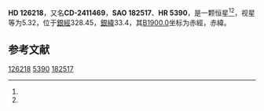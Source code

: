 {{Starbox begin
| name = HD 126218
}}
{{Starbox observe
| epoch = [[J2000.0|J2000.0]]
| constell = {{星座名待查}}<ref name=SIMBAD>{{cite web
 | url=http://simbad.u-strasbg.fr/simbad/sim-id?Ident=HR+5390
 | title =Pulsating variable Star
 | publisher=Centre de Données astronomiques de Strasbourg
 | work=SIMBAD
 | accessdate=2012-07-13}}</ref><ref name=DATA>{{cite web
 | url=http://vizier.u-strasbg.fr/viz-bin/VizieR-5?-out.add=.&-source=5050&-corr=PK=HR&-out.max=9999&HR=5390
 | title=VizieR Detailed Page
 | accessdate=2012-07-13
 | archive-date=2016-03-05
 | archive-url=https://web.archive.org/web/20160305001128/http://vizier.u-strasbg.fr/viz-bin/VizieR-5?-out.add=.&-source=5050&-corr=PK=HR&-out.max=9999&HR=5390
 | dead-url=no
 }}</ref>
| 星官 = 
| ra = {{RA|14|24|48.6}}<ref name=SIMBAD /><ref name=DATA />
| dec = {{DEC|-24|48|23}}<ref name=SIMBAD /><ref name=DATA />
| appmag_v = 5.32<ref name=SIMBAD /><ref name=DATA />
}}
{{Starbox character
| class = G8III<ref name=SIMBAD /><ref name=DATA />
| b-v = 0.96<ref name=SIMBAD /><ref name=DATA />
| u-b = 0.71<ref name=SIMBAD /><ref name=DATA />
| r-i = <ref name=SIMBAD /><ref name=DATA />
| variable = 
}}
{{Starbox astrometry
| radial_v = 0.71
| prop_mo_ra = -22
| parallax = 0.024
| p_error = 
}}
{{Starbox catalog
| names =CD-2411469，[[SAO星表|SAO]] 182517，[[HD星表|HD]] 126218，[[HR星表|HR]] 5390}}
{{Starbox reference |Simbad=HR+5390}}
{{Starbox end}}

'''HD 126218'''，又名'''CD-2411469'''，'''SAO 182517'''、'''HR 5390'''，是一颗恒星<ref name=SIMBAD /><ref name=DATA />，视星等为5.32，位于[[銀道座標系|銀經]]328.45，[[銀道座標系|銀緯]]33.4，其[[B1900.0|B1900.0]]坐标为赤經{{RA|14|19|6.1}}，赤緯{{DEC|-24|33.4|9}}。

== 参考文献 ==
{{reflist}}

{{star-stub}}

[[Category:HD和HDE天體|126218]]
[[Category:HR天體|5390]]
[[Category:SAO天體|182517]]